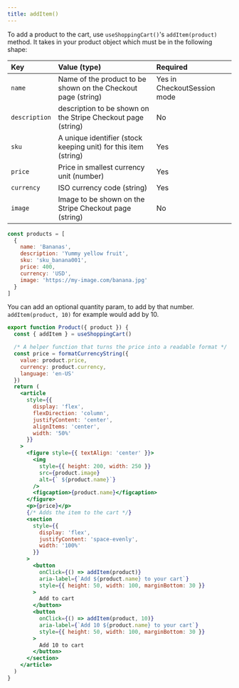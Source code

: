 ```yaml
---
title: addItem()
---
```



To add a product to the cart, use `useShoppingCart()`'s `addItem(product)` method. It takes in your product object which must be in the following shape:

| Key           | Value (type)                                                    | Required                    |
| :------------ | :-------------------------------------------------------------- | :-------------------------- |
| `name`        | Name of the product to be shown on the Checkout page (string)   | Yes in CheckoutSession mode |
| `description` | description to be shown on the Stripe Checkout page (string)    | No                          |
| `sku`         | A unique identifier (stock keeping unit) for this item (string) | Yes                         |
| `price`       | Price in smallest currency unit (number)                        | Yes                         |
| `currency`    | ISO currency code (string)                                      | Yes                         |
| `image`       | Image to be shown on the Stripe Checkout page (string)          | No                          |

```js
const products = [
  {
    name: 'Bananas',
    description: 'Yummy yellow fruit',
    sku: 'sku_banana001',
    price: 400,
    currency: 'USD',
    image: 'https://my-image.com/banana.jpg'
  }
]
```

You can add an optional quantity param, to add by that number. `addItem(product, 10)` for example would add by 10.

<CartDisplayWrapper>
  <AddItem
    product={{
      name: 'Bananas',
      sku: 'sku_GBJ2Ep8246qeeT',
      price: 400,
      image:
        'https://images.unsplash.com/photo-1574226516831-e1dff420e562?ixlib=rb-1.2.1&ixid=eyJhcHBfaWQiOjEyMDd9&auto=format&fit=crop&w=1050&q=80',
      currency: 'USD'
    }}
  />
</CartDisplayWrapper>

```jsx
export function Product({ product }) {
  const { addItem } = useShoppingCart()

  /* A helper function that turns the price into a readable format */
  const price = formatCurrencyString({
    value: product.price,
    currency: product.currency,
    language: 'en-US'
  })
  return (
    <article
      style={{
        display: 'flex',
        flexDirection: 'column',
        justifyContent: 'center',
        alignItems: 'center',
        width: '50%'
      }}
    >
      <figure style={{ textAlign: 'center' }}>
        <img
          style={{ height: 200, width: 250 }}
          src={product.image}
          alt={` ${product.name}`}
        />
        <figcaption>{product.name}</figcaption>
      </figure>
      <p>{price}</p>
      {/* Adds the item to the cart */}
      <section
        style={{
          display: 'flex',
          justifyContent: 'space-evenly',
          width: '100%'
        }}
      >
        <button
          onClick={() => addItem(product)}
          aria-label={`Add ${product.name} to your cart`}
          style={{ height: 50, width: 100, marginBottom: 30 }}
        >
          Add to cart
        </button>
        <button
          onClick={() => addItem(product, 10)}
          aria-label={`Add 10 ${product.name} to your cart`}
          style={{ height: 50, width: 100, marginBottom: 30 }}
        >
          Add 10 to cart
        </button>
      </section>
    </article>
  )
}
```

